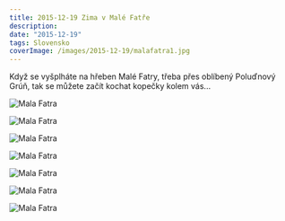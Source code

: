 ```yaml
---
title: 2015-12-19 Zima v Malé Fatře
description: 
date: "2015-12-19"
tags: Slovensko
coverImage: /images/2015-12-19/malafatra1.jpg
---
```



Když se vyšplháte na hřeben Malé Fatry, třeba přes oblíbený Poluďnový Grúň, tak se můžete začít kochat kopečky kolem vás...


<Image
  src="/images/2015-12-19/malafatra1.jpg"
  alt="Mala Fatra"
  width={1280}
  height={750}
  priority
  className="next-image"
/>

<Image
  src="/images/2015-12-19/malafatra2.jpg"
  alt="Mala Fatra"
  width={1280}
  height={750}
  priority
  className="next-image"
/>

<Image
  src="/images/2015-12-19/malafatra3.jpg"
  alt="Mala Fatra"
  width={1280}
  height={750}
  priority
  className="next-image"
/>

<Image
  src="/images/2015-12-19/malafatra4.jpg"
  alt="Mala Fatra"
  width={1280}
  height={750}
  priority
  className="next-image"
/>

<Image
  src="/images/2015-12-19/malafatra5.jpg"
  alt="Mala Fatra"
  width={1280}
  height={750}
  priority
  className="next-image"
/>

<Image
  src="/images/2015-12-19/malafatra6.jpg"
  alt="Mala Fatra"
  width={1280}
  height={750}
  priority
  className="next-image"
/>

<Image
  src="/images/2015-12-19/malafatra7.jpg"
  alt="Mala Fatra"
  width={1280}
  height={750}
  priority
  className="next-image"
/>


